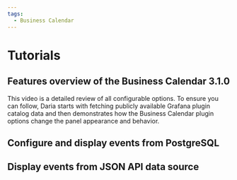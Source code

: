```yaml
---
tags:
  - Business Calendar
---
```



# Tutorials

## Features overview of the Business Calendar 3.1.0

This video is a detailed review of all configurable options. To ensure you can follow, Daria starts with fetching publicly available Grafana plugin catalog data and then demonstrates how the Business Calendar plugin options change the panel appearance and behavior.

<Youtube
  id="CvLqyY2fQfo"
  title="Overview and detailed tutorial. Display dates and time in Grafana."
/>

## Configure and display events from PostgreSQL

<Youtube
  id="6WGmm5y4fs4"
  title="Configure Calendar plugin. Display events from PostgreSQL"
/>

## Display events from JSON API data source

<Youtube id="iPJ122x0oos" title="Display events from JSON API data source." />
